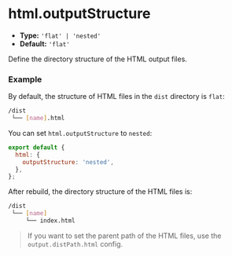 # html.outputStructure

- **Type:** `'flat' | 'nested'`
- **Default:** `'flat'`

Define the directory structure of the HTML output files.

### Example

By default, the structure of HTML files in the `dist` directory is `flat`:

```bash
/dist
 └── [name].html
```

You can set `html.outputStructure` to `nested`:

```js
export default {
  html: {
    outputStructure: 'nested',
  },
};
```

After rebuild, the directory structure of the HTML files is:

```bash
/dist
 └── [name]
     └── index.html
```

> If you want to set the parent path of the HTML files, use the `output.distPath.html` config.

